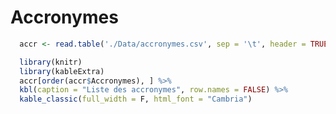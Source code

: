 # Accronymes

<!-- Faire une base de données -->

```r
  accr <- read.table('./Data/accronymes.csv', sep = '\t', header = TRUE, stringsAsFactors = FALSE, quote = "\"")

  library(knitr)
  library(kableExtra)
  accr[order(accr$Accronymes), ] %>%
  kbl(caption = "Liste des accronymes", row.names = FALSE) %>%
  kable_classic(full_width = F, html_font = "Cambria")
```
